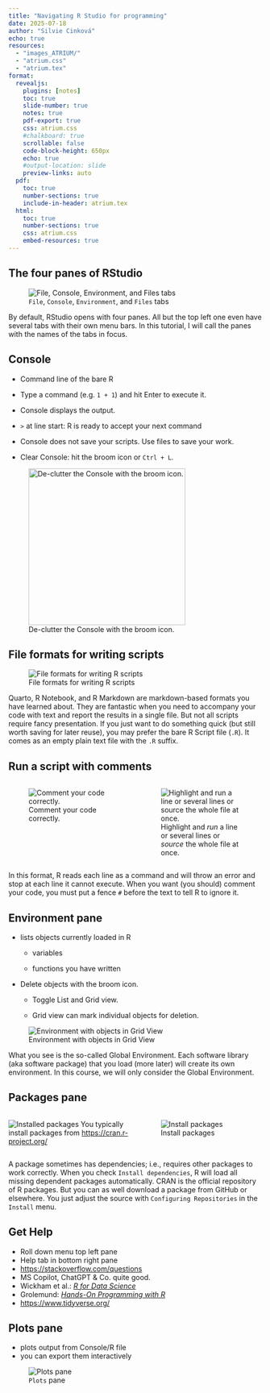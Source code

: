 ```yaml
---
title: "Navigating R Studio for programming"
date: 2025-07-18
author: "Silvie Cinková"
echo: true
resources: 
  - "images_ATRIUM/"
  - "atrium.css"
  - "atrium.tex"
format:
  revealjs:
    plugins: [notes]
    toc: true
    slide-number: true
    notes: true
    pdf-export: true
    css: atrium.css
    #chalkboard: true
    scrollable: false
    code-block-height: 650px
    echo: true
    #output-location: slide
    preview-links: auto
  pdf:
    toc: true
    number-sections: true
    include-in-header: atrium.tex
  html:
    toc: true
    number-sections: true
    css: atrium.css
    embed-resources: true
---
```


## The four panes of RStudio

![`File`, `Console`, `Environment`, and `Files` tabs](images_ATRIUM/RStudio_01_FourPanes.png){#RStudio_01_FourPanes}

::: notes
By default, RStudio opens with four panes. All but the top left one even have several tabs with their own menu bars. In this tutorial, I will call the panes with the names of the tabs in focus.
:::

## Console {.smaller}

-   Command line of the bare R

-   Type a command (e.g. `1 + 1`) and hit Enter to execute it.

-   Console displays the output.

-   `>` at line start: R is ready to accept your next command

-   Console does not save your scripts. Use files to save your work.

-   Clear Console: hit the broom icon or `Ctrl + L`.

![De-clutter the Console with the broom icon.](images_ATRIUM/Programming_01_Console.png){#Programming_01_Console width="311"}

## File formats for writing scripts

![File formats for writing R scripts](images_ATRIUM/Programming_02_ScriptingFormats.png){#Programming_02_ScriptingFormats}

::: notes
Quarto, R Notebook, and R Markdown are markdown-based formats you have learned about. They are fantastic when you need to accompany your code with text and report the results in a single file. But not all scripts require fancy presentation. If you just want to do something quick (but still worth saving for later reuse), you may prefer the bare R Script file (`.R`). It comes as an empty plain text file with the `.R` suffix.
:::

## Run a script with comments

::: columns
::: {.column width="50%"}
![Comment your code correctly.](images_ATRIUM/Programming_04_Comments.png){#Programming_04_Comments}
:::

::: {.column width="50%"}
![Highlight and *run* a line or several lines or *source* the whole file at once.](images_ATRIUM/Programming_03_Script.png){#Programming_03_Script}
:::
:::

::: notes
::: notes
In this format, R reads each line as a command and will throw an error and stop at each line it cannot execute. When you want (you should) comment your code, you must put a fence `#` before the text to tell R to ignore it.
:::
:::

## Environment pane {.smaller}


-   lists objects currently loaded in R

    -   variables

    -   functions you have written

-   Delete objects with the broom icon. 

    -   Toggle List and Grid view.

    -   Grid view can mark individual objects for deletion.

![Environment with objects in Grid View](images_ATRIUM/Programming_05_EnvironmentGridview.png){#Programming_05_EnvironmentGridview}


::: notes
What you see is the so-called Global Environment. Each software library (aka software package) that you load (more later) will create its own environment. In this course, we will only consider the Global Environment.
:::

## Packages pane

::: columns
::: {.column width="50%"}
![Installed packages](images_ATRIUM/Programming_06_Packages.png){#Programming_06_Packages}
You typically install packages from <https://cran.r-project.org/>

:::

::: {.column width="50%"}
![Install packages](images_ATRIUM/Programming_07_InstallPackages.png){#07_InstallPackages}
:::

::: 

::: notes
A package sometimes has dependencies; i.e., requires other packages to work correctly. When you check `Install dependencies`, R will load all missing dependent packages automatically. 
CRAN is the official repository of R packages. But you can as well download a package from GitHub or elsewhere. You just adjust the source with `Configuring Repositories` in the `Install` menu.  
:::


## Get Help
- Roll down menu top left pane
- Help tab in bottom right pane
- <https://stackoverflow.com/questions>
- MS Copilot, ChatGPT & Co. quite good. 
- Wickham et al.: [*R for Data Science*](https://r4ds.hadley.nz/)
- Grolemund: [*Hands-On Programming with R*](https://rstudio-education.github.io/hopr/) 
- <https://www.tidyverse.org/>


## Plots pane
- plots output from Console/R file
- you can export them interactively

![`Plots` pane](images_ATRIUM/Programming_09_PlotsPane.png){#Programming_09_PlotsPane}

